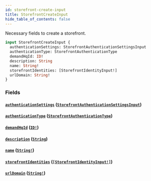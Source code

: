 ```yaml
---
id: storefront-create-input
title: StorefrontCreateInput
hide_table_of_contents: false
---
```



Necessary fields to create a storefront.

```graphql
input StorefrontCreateInput {
  authenticationSettings: StorefrontAuthenticationSettingsInput
  authenticationType: StorefrontAuthenticationType
  demandHqId: ID!
  description: String
  name: String!
  storefrontIdentities: [StorefrontIdentityInput!]
  urlDomain: String!
}
```


### Fields

#### [`authenticationSettings`](#) ([`StorefrontAuthenticationSettingsInput`](/demand/api/graphql-admin/reference/inputs/storefront-authentication-settings-input))




#### [`authenticationType`](#) ([`StorefrontAuthenticationType`](/demand/api/graphql-admin/reference/enums/storefront-authentication-type))




#### [`demandHqId`](#) ([`ID!`](/demand/api/graphql-admin/reference/scalars/id))




#### [`description`](#) ([`String`](/demand/api/graphql-admin/reference/scalars/string))




#### [`name`](#) ([`String!`](/demand/api/graphql-admin/reference/scalars/string))




#### [`storefrontIdentities`](#) ([`[StorefrontIdentityInput!]`](/demand/api/graphql-admin/reference/inputs/storefront-identity-input))




#### [`urlDomain`](#) ([`String!`](/demand/api/graphql-admin/reference/scalars/string))







